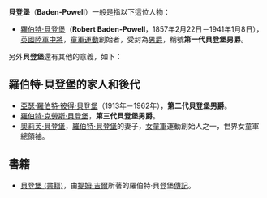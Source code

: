 '''貝登堡'''（'''Baden-Powell'''）一般是指以下這位人物：
*[[羅伯特·貝登堡|羅伯特·貝登堡]]（'''Robert Baden-Powell'''，1857年2月22日－1941年1月8日），[[英國陸軍|英國陸軍]][[中將|中將]]，[[童軍運動|童軍運動]]創始者，受封為[[男爵|男爵]]，稱號'''第一代貝登堡男爵'''。

另外'''貝登堡'''還有其他的意義，如下：

==羅伯特·貝登堡的家人和後代==
*[[亞瑟·羅伯特·彼得·貝登堡|亞瑟·羅伯特·彼得·貝登堡]]（1913年－1962年），'''第二代貝登堡男爵'''。
*[[羅伯特·克勞斯·貝登堡|羅伯特·克勞斯·貝登堡]]，'''第三代貝登堡男爵'''。
*[[奧莉芙·貝登堡|奧莉芙·貝登堡]]，[[羅伯特·貝登堡|羅伯特·貝登堡]]的妻子，[[女童軍|女童軍]]運動創始人之一，世界女童軍總領袖。

==書籍==
*[[貝登堡_(書籍)|貝登堡 (書籍)]]，由[[提姆·吉爾|提姆·吉爾]]所著的羅伯特·貝登堡[[傳記|傳記]]。

{{disambig|Cat=三字人名消歧义}}
